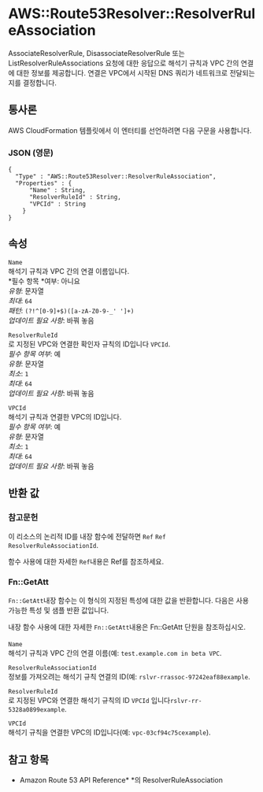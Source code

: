 # AWS::Route53Resolver::ResolverRuleAssociation

AssociateResolverRule, DisassociateResolverRule 또는 ListResolverRuleAssociations 요청에 대한 응답으로 해석기 규칙과 VPC 간의 연결에 대한 정보를 제공합니다. 연결은 VPC에서 시작된 DNS 쿼리가 네트워크로 전달되는지를 결정합니다.

## 통사론

AWS CloudFormation 템플릿에서 이 엔터티를 선언하려면 다음 구문을 사용합니다.

### JSON (영문)

```
{
  "Type" : "AWS::Route53Resolver::ResolverRuleAssociation",
  "Properties" : {
      "Name" : String,
      "ResolverRuleId" : String,
      "VPCId" : String
    }
}
```

## 속성

`Name`  
해석기 규칙과 VPC 간의 연결 이름입니다.  
*필수 항목 *여부: 아니요  
_유형_: 문자열  
_최대_: `64`  
_패턴_: `(?!^[0-9]+$)([a-zA-Z0-9-_' ']+)`  
_업데이트 필요 사항_: 바꿔 놓음

`ResolverRuleId`  
로 지정된 VPC와 연결한 확인자 규칙의 ID입니다 `VPCId`.  
_필수 항목 여부_: 예  
_유형_: 문자열  
_최소_: `1`  
_최대_: `64`  
_업데이트 필요 사항_: 바꿔 놓음

`VPCId`  
해석기 규칙과 연결한 VPC의 ID입니다.  
_필수 항목 여부_: 예  
_유형_: 문자열  
_최소_: `1`  
_최대_: `64`  
_업데이트 필요 사항_: 바꿔 놓음

## 반환 값

### 참고문헌

이 리소스의 논리적 ID를 내장 함수에 전달하면 `Ref` `Ref` `ResolverRuleAssociationId`.

함수 사용에 대한 자세한 `Ref`내용은 Ref를 참조하세요.

### Fn::GetAtt

`Fn::GetAtt`내장 함수는 이 형식의 지정된 특성에 대한 값을 반환합니다. 다음은 사용 가능한 특성 및 샘플 반환 값입니다.

내장 함수 사용에 대한 자세한 `Fn::GetAtt`내용은 Fn::GetAtt 단원을 참조하십시오.

####

`Name`  
해석기 규칙과 VPC 간의 연결 이름(예: `test.example.com in beta VPC`.

`ResolverRuleAssociationId`  
정보를 가져오려는 해석기 규칙 연결의 ID(예: `rslvr-rrassoc-97242eaf88example`.

`ResolverRuleId`  
로 지정된 VPC와 연결한 해석기 규칙의 ID `VPCId` 입니다`rslvr-rr-5328a0899example`.

`VPCId`  
해석기 규칙을 연결한 VPC의 ID입니다(예: `vpc-03cf94c75cexample`).

## 참고 항목

- Amazon Route 53 API Reference\* \*의 ResolverRuleAssociation
